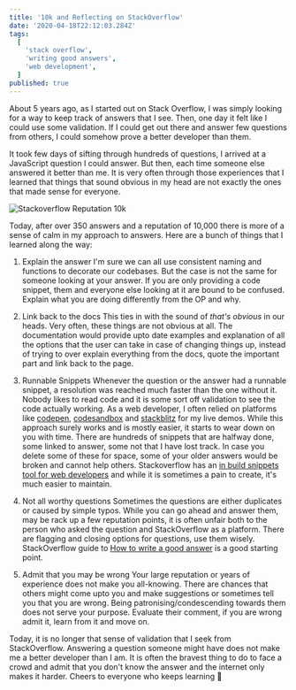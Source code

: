 ```yaml
---
title: '10k and Reflecting on StackOverflow'
date: '2020-04-18T22:12:03.284Z'
tags:
  [
    'stack overflow',
    'writing good answers',
    'web development',
  ]
published: true
---
```

About 5 years ago, as I started out on Stack Overflow, I was simply looking for a way to keep track of answers that I see. Then, one day it felt like I could use some validation. If I could get out there and answer few questions from others, I could somehow prove a better developer than them.

It took few days of sifting through hundreds of questions, I arrived at a JavaScript question I could answer. But then, each time someone else answered it better than me. It is very often through those experiences that I learned that things that sound obvious in my head are not exactly the ones that made sense for everyone.

![Stackoverflow Reputation 10k](https://dev-to-uploads.s3.amazonaws.com/i/f6m139dvsfdereele7tb.png)

Today, after over 350 answers and a reputation of 10,000 there is more of a sense of calm in my approach to answers. Here are a bunch of things that I learned along the way:

1. Explain the answer
I'm sure we can all use consistent naming and functions to decorate our codebases. But the case is not the same for someone looking at your answer. If you are only providing a code snippet, them and everyone else looking at it are bound to be confused. Explain what you are doing differently from the OP and why.

2. Link back to the docs
This ties in with the sound of _that's obvious_ in our heads. Very often, these things are not obvious at all. The documentation would provide upto date examples and explanation of all the options that the user can take in case of changing things up, instead of trying to over explain everything from the docs, quote the important part and link back to the page.

3. Runnable Snippets
Whenever the question or the answer had a runnable snippet, a resolution was reached much faster than the one without it. Nobody likes to read code and it is some sort off validation to see the code actually working. As a web developer, I often relied on platforms like [codepen](https://codepen.io/), [codesandbox](https://codesandbox.io/) and [stackblitz](https://stackblitz.com/) for my live demos. While this approach surely works and is mostly easier, it starts to wear down on you with time. There are hundreds of snippets that are halfway done, some linked to answer, some not that I have lost track. In case you delete some of these for space, some of your older answers would be broken and cannot help others. Stackoverflow has an [in build snippets tool for web developers](https://meta.stackoverflow.com/questions/338537/how-do-i-create-a-react-stack-snippet-with-jsx-support/338538#338538) and while it is sometimes a pain to create, it's much easier to maintain. 

4. Not all worthy questions
Sometimes the questions are either duplicates or caused by simple typos. While you can go ahead and answer them, may be rack up a few reputation points, it is often unfair both to the person who asked the question and StackOverflow as a platform. There are flagging and closing options for questions, use them wisely. StackOverflow guide to [How to write a good answer](https://stackoverflow.com/help/how-to-answer) is a good starting point.

5. Admit that you may be wrong
Your large reputation or years of experience does not make you all-knowing. There are chances that others might come upto you and make suggestions or sometimes tell you that you are wrong. Being patronising/condescending towards them does not serve your purpose. Evaluate their comment, if you are wrong admit it, learn from it and move on.

Today, it is no longer that sense of validation that I seek from StackOverflow. Answering a question someone might have does not make me a better developer than I am. It is often the bravest thing to do to face a crowd and admit that you don't know the answer and the internet only makes it harder. Cheers to everyone who keeps learning 🥂